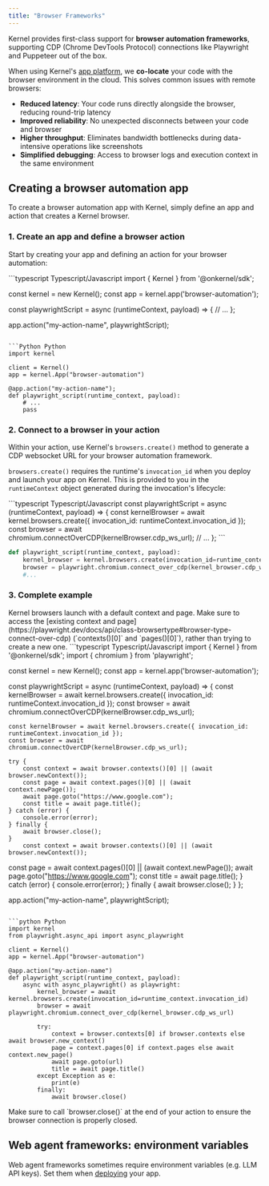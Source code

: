 ```yaml
---
title: "Browser Frameworks"
---
```


Kernel provides first-class support for **browser automation frameworks**, supporting CDP (Chrome DevTools Protocol) connections like Playwright and Puppeteer out of the box.

When using Kernel's [app platform](/build/develop), we **co-locate** your code with the browser environment in the cloud. This solves common issues with remote browsers:

- **Reduced latency**: Your code runs directly alongside the browser, reducing round-trip latency
- **Improved reliability**: No unexpected disconnects between your code and browser
- **Higher throughput**: Eliminates bandwidth bottlenecks during data-intensive operations like screenshots
- **Simplified debugging**: Access to browser logs and execution context in the same environment

## Creating a browser automation app

To create a browser automation app with Kernel, simply define an app and action that creates a Kernel browser.

### 1. Create an app and define a browser action

Start by creating your app and defining an action for your browser automation:

<CodeGroup>
```typescript Typescript/Javascript
import { Kernel } from '@onkernel/sdk';

const kernel = new Kernel();
const app = kernel.app('browser-automation');

const playwrightScript = async (runtimeContext, payload) => {
// ...
};

app.action("my-action-name", playwrightScript);

````

```Python Python
import kernel

client = Kernel()
app = kernel.App("browser-automation")

@app.action("my-action-name");
def playwright_script(runtime_context, payload):
	# ...
	pass
````

</CodeGroup>

### 2. Connect to a browser in your action

Within your action, use Kernel's `browsers.create()` method to generate a CDP websocket URL for your browser automation framework.

`browsers.create()` requires the runtime's `invocation_id` when you deploy and launch your app on Kernel. This is provided to you in the `runtimeContext` object generated during the invocation's lifecycle:

<CodeGroup>
```typescript Typescript/Javascript
const playwrightScript = async (runtimeContext, payload) => {
	const kernelBrowser = await kernel.browsers.create({ invocation_id: runtimeContext.invocation_id });
	const browser = await chromium.connectOverCDP(kernelBrowser.cdp_ws_url);
	// ...
};
```

```python Python
def playwright_script(runtime_context, payload):
	kernel_browser = kernel.browsers.create(invocation_id=runtime_context.invocation_id)
	browser = playwright.chromium.connect_over_cdp(kernel_browser.cdp_ws_url)
	#...
```

</CodeGroup>

### 3. Complete example

<Info>
  Kernel browsers launch with a default context and page. Make sure to access
  the [existing context and
  page](https://playwright.dev/docs/api/class-browsertype#browser-type-connect-over-cdp)
  (`contexts()[0]` and `pages()[0]`), rather than trying to create a new one.
</Info>

<CodeGroup>
```typescript Typescript/Javascript
import { Kernel } from '@onkernel/sdk';
import { chromium } from 'playwright';

const kernel = new Kernel();
const app = kernel.app('browser-automation');

const playwrightScript = async (runtimeContext, payload) => {
const kernelBrowser = await kernel.browsers.create({ invocation_id: runtimeContext.invocation_id });
const browser = await chromium.connectOverCDP(kernelBrowser.cdp_ws_url);

	const kernelBrowser = await kernel.browsers.create({ invocation_id: runtimeContext.invocation_id });
	const browser = await chromium.connectOverCDP(kernelBrowser.cdp_ws_url);

	try {
		const context = await browser.contexts()[0] || (await browser.newContext());
		const page = await context.pages()[0] || (await context.newPage());
		await page.goto("https://www.google.com");
		const title = await page.title();
	} catch (error) {
		console.error(error);
	} finally {
		await browser.close();
	}
    	const context = await browser.contexts()[0] || (await browser.newContext());

const page = await context.pages()[0] || (await context.newPage());
await page.goto("https://www.google.com");
const title = await page.title();
} catch (error) {
console.error(error);
} finally {
await browser.close();
}
};

app.action("my-action-name", playwrightScript);

````

```python Python
import kernel
from playwright.async_api import async_playwright

client = Kernel()
app = kernel.App("browser-automation")

@app.action("my-action-name")
def playwright_script(runtime_context, payload):
    async with async_playwright() as playwright:
    	kernel_browser = await kernel.browsers.create(invocation_id=runtime_context.invocation_id)
    	browser = await playwright.chromium.connect_over_cdp(kernel_browser.cdp_ws_url)

    	try:
			context = browser.contexts[0] if browser.contexts else await browser.new_context()
        	page = context.pages[0] if context.pages else await context.new_page()
        	await page.goto(url)
          	title = await page.title()
		except Exception as e:
			print(e)
      	finally:
			await browser.close()
````

</CodeGroup>

<Info>
  Make sure to call `browser.close()` at the end of your action to ensure the
  browser connection is properly closed.
</Info>

## Web agent frameworks: environment variables

Web agent frameworks sometimes require environment variables (e.g. LLM API keys). Set them when [deploying](/launch/deploy#environment-variables) your app.
